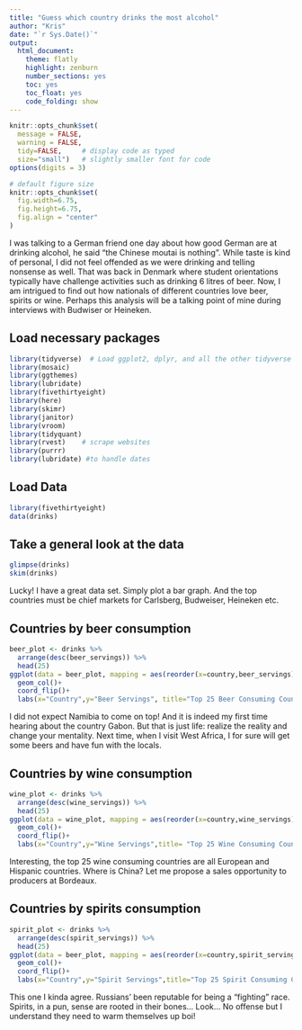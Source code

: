```yaml
---
title: "Guess which country drinks the most alcohol"
author: "Kris"
date: "`r Sys.Date()`"
output:
  html_document:
    theme: flatly
    highlight: zenburn
    number_sections: yes
    toc: yes
    toc_float: yes
    code_folding: show
---
```

```r
knitr::opts_chunk$set(
  message = FALSE, 
  warning = FALSE, 
  tidy=FALSE,     # display code as typed
  size="small")   # slightly smaller font for code
options(digits = 3)

# default figure size
knitr::opts_chunk$set(
  fig.width=6.75, 
  fig.height=6.75,
  fig.align = "center"
)
```

I was talking to a German friend one day about how good German are at drinking alcohol, he said "the Chinese moutai is nothing". While taste is kind of personal, I did not feel offended as we were drinking and telling nonsense as well. That was back in Denmark where student orientations typically have challenge activities such as drinking 6 litres of beer. Now, I am intrigued to find out how nationals of different countries love beer, spirits or wine. Perhaps this analysis will be a talking point of mine during interviews with Budwiser or Heineken. 

## Load necessary packages

```r
library(tidyverse)  # Load ggplot2, dplyr, and all the other tidyverse packages
library(mosaic)
library(ggthemes)
library(lubridate)
library(fivethirtyeight)
library(here)
library(skimr)
library(janitor)
library(vroom)
library(tidyquant)
library(rvest)    # scrape websites
library(purrr)  
library(lubridate) #to handle dates
```


## Load Data

```r
library(fivethirtyeight)
data(drinks)
```

## Take a general look at the data

```r
glimpse(drinks)
skim(drinks)
```

Lucky! I have a great data set. Simply plot a bar graph. And the top countries must be chief markets for Carlsberg, Budweiser, Heineken etc.

## Countries by beer consumption

```r
beer_plot <- drinks %>% 
  arrange(desc(beer_servings)) %>% 
  head(25)
ggplot(data = beer_plot, mapping = aes(reorder(x=country,beer_servings),y=beer_servings))+
  geom_col()+
  coord_flip()+
  labs(x="Country",y="Beer Servings", title="Top 25 Beer Consuming Countries")

```

I did not expect Namibia to come on top! And it is indeed my first time hearing about the country Gabon. But that is just life: realize the reality and change your mentality. Next time, when I visit West Africa, I for sure will get some beers and have fun with the locals.

## Countries by wine consumption

```r
wine_plot <- drinks %>% 
  arrange(desc(wine_servings)) %>% 
  head(25)
ggplot(data = wine_plot, mapping = aes(reorder(x=country,wine_servings),y=wine_servings))+
  geom_col()+
  coord_flip()+
  labs(x="Country",y="Wine Servings",title= "Top 25 Wine Consuming Countries")
```

Interesting, the top 25 wine consuming countries are all European and Hispanic countries. Where is China? Let me propose a sales opportunity to producers at Bordeaux.

## Countries by spirits consumption

```r
spirit_plot <- drinks %>% 
  arrange(desc(spirit_servings)) %>% 
  head(25)
ggplot(data = beer_plot, mapping = aes(reorder(x=country,spirit_servings),y=spirit_servings))+
  geom_col()+
  coord_flip()+
  labs(x="Country",y="Spirit Servings",title="Top 25 Spirit Consuming Countries")
```

This one I kinda agree. Russians' been reputable for being a "fighting" race. Spirits, in a pun, sense are rooted in their bones... Look... No offense but I understand they need to warm themselves up boi!
